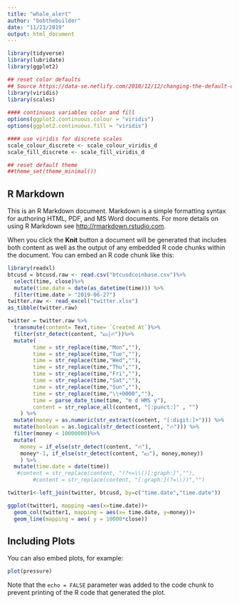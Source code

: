 ---
title: "whale_alert"
author: "bobthebuilder"
date: "11/23/2019"
output: html_document
---

```{r setup, include=FALSE}

library(tidyverse)
library(lubridate)
library(ggplot2)

```

```{r viridis-default, include=FALSE}
## reset color defaults
## Source https://data-se.netlify.com/2018/12/12/changing-the-default-color-scheme-in-ggplot2/
library(viridis)
library(scales)
 
#### continuous variables color and fill
options(ggplot2.continuous.colour = "viridis")
options(ggplot2.continuous.fill = "viridis")

#### use viridis for discrete scales
scale_colour_discrete <- scale_colour_viridis_d
scale_fill_discrete <- scale_fill_viridis_d

## reset default theme
##theme_set(theme_minimal())
```


## R Markdown

This is an R Markdown document. Markdown is a simple formatting syntax for authoring HTML, PDF, and MS Word documents. For more details on using R Markdown see <http://rmarkdown.rstudio.com>.

When you click the **Knit** button a document will be generated that includes both content as well as the output of any embedded R code chunks within the document. You can embed an R code chunk like this:

```{r wrangle, message=TRUE, warning=TRUE, paged.print=TRUE}
library(readxl)
btcusd = btcusd.raw <- read.csv("btcusdcoinbase.csv")%>%
  select(time, close)%>%
  mutate(time.date = date(as_datetime(time))) %>%
  filter(time.date > "2019-06-27")
twitter.raw <- read_excel("twitter.xlsx")
as_tibble(twitter.raw)

twitter = twitter.raw %>%
  transmute(content= Text,time= `Created At`)%>%
  filter(str_detect(content, "💵|🔥"))%>%
  mutate(
        time = str_replace(time,"Mon",""),
        time = str_replace(time,"Tue",""),
        time = str_replace(time,"Wed",""),
        time = str_replace(time,"Thu",""),
        time = str_replace(time,"Fri",""),
        time = str_replace(time,"Sat",""),
        time = str_replace(time,"Sun",""),
        time = str_replace(time,"\\+0000",""),
        time = parse_date_time(time, "m d HMS y"),
        content = str_replace_all(content, "[:punct:]" , "") 
    ) %>%
  mutate(money = as.numeric(str_extract(content, "[:digit:]+"))) %>%
  mutate(boolean = as.logical(str_detect(content, "🔥"))) %>%
  filter(money < 10000000)%>%
  mutate(  
    money = if_else(str_detect(content, "🔥"),
    money*-1, if_else(str_detect(content, "💵"), money,money))
    ) %>%
  mutate(time.date = date(time))
   #content = str_replace(content, "(?<=\\()[:graph:]",""),
        #content = str_replace(content, "[:graph:](?=\\))","")
```

```{r graph}
twitter1<-left_join(twitter, btcusd, by=c("time.date","time.date"))

ggplot(twitter1, mapping =aes(x=time.date))+
  geom_col(twitter1, mapping = aes(x= time.date, y=money))+
  geom_line(mapping = aes( y = 10000*close))
```
## Including Plots

You can also embed plots, for example:

```{r pressure, echo=FALSE}
plot(pressure)
```

Note that the `echo = FALSE` parameter was added to the code chunk to prevent printing of the R code that generated the plot.
